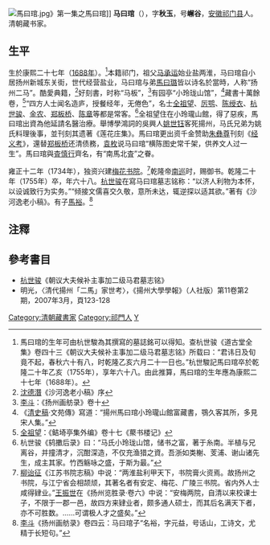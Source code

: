 [[File:馬曰琯.jpg|thumb]]》第一集之馬曰琯]]
'''马曰琯'''（{{bd|1688年||1755年|catIdx=Ma馬}}），字'''秋玉'''，号'''嶰谷'''，[[安徽|安徽]][[祁门县|祁门县]]人。清朝藏书家。

==生平 ==
生於康熙二十七年（[[1688年|1688年]]）。<ref>馬曰琯的生年可由杭世駿為其撰寫的墓誌銘可以得知。查杭世骏《道古堂全集》卷四十三《朝议大夫候补主事加二级马君墓志铭》所载曰：“君讳日及旬竟不起，春秋六十有八，时乾隆乙亥六月二十一日也。”杭世駿記馬曰琯卒於乾隆二十年乙亥（1755年），享年六十八。由此推算，馬曰琯的生年應為康熙二十七年（1688年）。</ref>本籍祁门，祖父[[马承运|马承运]]始业盐两淮，马曰琯自小居扬州新城东关街，世代经营盐业，马曰琯与弟[[馬曰璐|馬曰璐]]皆以诗名於當時，人称“扬州二马”。酷愛典籍，<ref>[[沈德潛|沈德潛]]《沙河逸老小稿》序</ref>好刻書，时称“马板”，<ref>[[李斗|李斗]]：《扬州画舫录》卷十</ref>有园亭“小玲珑山馆”，<ref>《[[清史稿|清史稿]]·文苑傳》寫道：“揚州馬曰琯小玲瓏山館富藏書，鶚久客其所，多見宋人集。”</ref>藏書十萬餘卷，<ref>[[全祖望|全祖望]]：《鲒埼亭集外编》卷十七《藂书楼记》</ref>“四方人士闻名造庐，授餐经年，无倦色”，名士[[全祖望|全祖望]]、[[厉鹗|厉鹗]]、[[陈绶衣|陈绶衣]]、[[杭世骏|杭世骏]]、[[金农|金农]]、[[郑板桥|郑板桥]]、[[陈章|陈章]]等都是常客。<ref>杭世骏《鸫擻后录》曰：“马氏小玲珑山馆，储书之富，著于糸南。半植与兄离谷，并撞清才，沉酣深造，不仅充渔猎之資。吾浙如类榭、芰浦、谢山诸先生，成主其家。竹西觞咏之盛，于斯为最。”</ref>全祖望住在小玲瓏山館，得了惡疾，馬曰琯出資為他延請名醫治療。舉博學鴻詞的吳興人[[姚世钰|姚世钰]]客死揚州，马氏兄弟为姚氏料理後事，並刊刻其遗著《莲花庄集》。馬曰琯更出资千金赞助[[朱彝尊|朱彝尊]]刊刻《[[经义考|经义考]]》，還替[[郑板桥|郑板桥]]还清债務，[[袁枚|袁枚]]说马曰琯“横陈图史常千架，供养文人过一生”。馬曰琯與[[査慎行|査慎行]]齊名，有“南馬北査”之眷。

雍正十二年（1734年），独资兴建[[梅花书院|梅花书院]]。<ref>[[柳诒征|柳诒征]]《江苏书院志稿》中说：“两淮盐利甲天下，书院膏火资焉。故扬州之书院，与江宁省会相颉颃，其著名者有安定、梅花、广陵三书院。省内外人士咸得肄业。”[[王振世|王振世]]在《扬州览胜录·卷六》中说：“安梅两院，自清以来校课士子，不限于一郡一邑，故四方来肄业者，颇多通人硕士，而其后名满天下者，亦不可胜数。……可谓极人才之盛矣。”</ref>乾隆帝[[南巡|南巡]]时，赐御书。乾隆二十年（1755年）卒，年六十八。[[杭世骏|杭世骏]]在寫马曰琯墓志铭称：“以济人利物为本怀，以设诚致行为实务。”“倾接文儒喜交久敬，意所未达，辄逆探以适其欲。”著有《沙河逸老小稿》。有子[[馬裕|馬裕]]。<ref>[[李斗|李斗]]《扬州画舫录》卷四云：马曰琯子“名裕，字元益，号话山，工诗文，尤精于长短句。” </ref>

==注釋==
{{reflist|2}}

==參考書目==
*[[杭世骏|杭世骏]]《朝议大夫候补主事加二级马君墓志铭》
*明光，〈清代揚州「二馬」家世考〉，《揚州大學學報》（人社版）第11卷第2期，2007年3月，頁123-128

{{DEFAULTSORT:Ma馬}}
[[Category:清朝藏書家|Category:清朝藏書家]]
[[Category:祁門人|Category:祁門人]]
[[Category:馬姓|Y]]